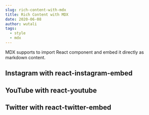 ```yaml
---
slug: rich-content-with-mdx
title: Rich Content with MDX
date: 2020-06-08
author: wutali
tags:
  - style
  - mdx
---
```

MDX supports to import React component and embed it directly as markdown content.

## Instagram with react-instagram-embed


<p>
  <InstagramEmbed
    url="https://www.instagram.com/p/CH0WZblFP4z/"
    maxWidth={320}
    hideCaption={true}
  />
</p>

## YouTube with react-youtube


<p>
  <YouTube videoId={"2g811Eo7K8U"} containerClassName={"youtube-container"} />
</p>

## Twitter with react-twitter-embed


<p>
  <TwitterTweetEmbed tweetId={"933354946111705097"} />
</p>